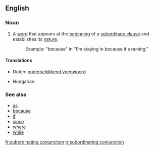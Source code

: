 ==English==

===Noun===
{{en-noun|sg=[[subordinating]] [[conjunction]]}}

# {{grammar}} A [[word]] that appears at the [[beginning]] of a [[subordinate clause]] and establishes its [[nature]].
#: Example: "because" in "I'm staying in because it's raining."

====Translations====
{{trans-top|a word establishing the nature of a subordinate clause}}
* Dutch: [[onderschikkend voegwoord]] {{n}}
{{trans-mid}}
* Hungarian: {{t|hu|alárendelő kötőszó}}
{{trans-bottom}}

===See also===
* [[as]]
* [[because]]
* [[if]]
* [[since]]
* [[where]]
* [[while]]

[[fr:subordinating conjunction]]
[[tr:subordinating conjunction]]